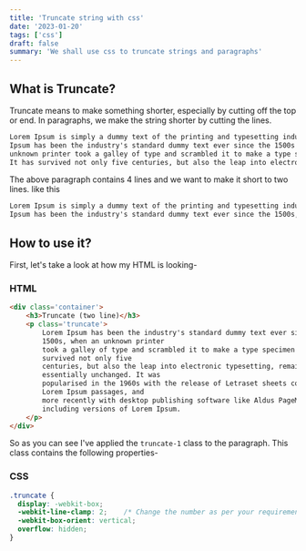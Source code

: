 ```yaml
---
title: 'Truncate string with css'
date: '2023-01-20'
tags: ['css']
draft: false
summary: 'We shall use css to truncate strings and paragraphs'
---
```


## What is Truncate?
Truncate means to make something shorter, especially by cutting off the top or end. In paragraphs, we make the string shorter by cutting the lines.

```html
Lorem Ipsum is simply a dummy text of the printing and typesetting industry. Lorem
Ipsum has been the industry's standard dummy text ever since the 1500s when an
unknown printer took a galley of type and scrambled it to make a type specimen book.
It has survived not only five centuries, but also the leap into electronic typesetting.
```
The above paragraph contains 4 lines and we want to make it short to two lines. like this

```html
Lorem Ipsum is simply a dummy text of the printing and typesetting industry. Lorem
Ipsum has been the industry's standard dummy text ever since the 1500s, when....
```

## How to use it?
First, let's take a look at how my HTML is looking-

### HTML
```html
<div class='container'>
	<h3>Truncate (two line)</h3>
	<p class='truncate'>
		Lorem Ipsum has been the industry's standard dummy text ever since the
		1500s, when an unknown printer
		took a galley of type and scrambled it to make a type specimen book. It has
		survived not only five
		centuries, but also the leap into electronic typesetting, remaining
		essentially unchanged. It was
		popularised in the 1960s with the release of Letraset sheets containing
		Lorem Ipsum passages, and
		more recently with desktop publishing software like Aldus PageMaker
		including versions of Lorem Ipsum.
	</p>
</div>
```

So as you can see I've applied the `truncate-1` class to the paragraph. This class contains the following properties-

### CSS
```css
.truncate {
  display: -webkit-box;
  -webkit-line-clamp: 2;    /* Change the number as per your requirement */
  -webkit-box-orient: vertical;
  overflow: hidden;
}
```
